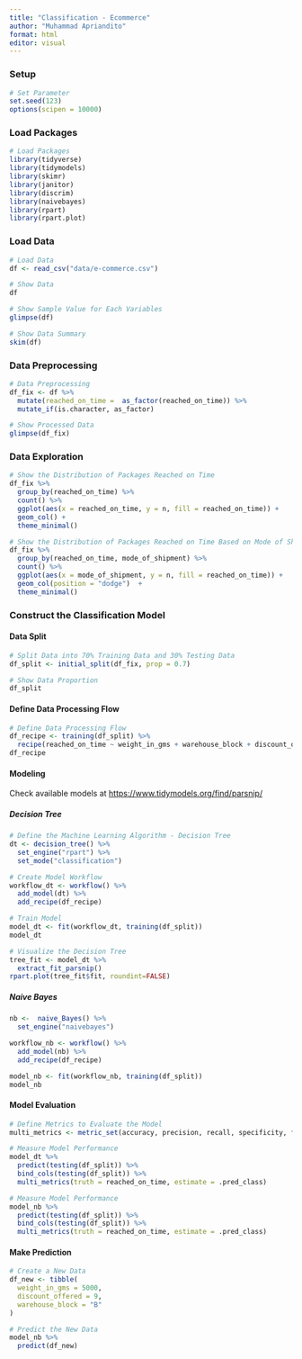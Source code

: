 ```yaml
---
title: "Classification - Ecommerce"
author: "Muhammad Apriandito"
format: html
editor: visual
---
```


### Setup

```r
# Set Parameter
set.seed(123)
options(scipen = 10000)
```

### Load Packages

```r
# Load Packages
library(tidyverse)
library(tidymodels)
library(skimr)
library(janitor)
library(discrim)
library(naivebayes)
library(rpart)
library(rpart.plot)
```

### Load Data

```r
# Load Data
df <- read_csv("data/e-commerce.csv")
```

```r
# Show Data
df
```

```r
# Show Sample Value for Each Variables
glimpse(df)
```

```r
# Show Data Summary
skim(df)
```

### Data Preprocessing

```r
# Data Preprocessing
df_fix <- df %>%
  mutate(reached_on_time =  as_factor(reached_on_time)) %>%
  mutate_if(is.character, as_factor)
```

```r
# Show Processed Data
glimpse(df_fix)
```

### Data Exploration

```r
# Show the Distribution of Packages Reached on Time
df_fix %>% 
  group_by(reached_on_time) %>%
  count() %>%
  ggplot(aes(x = reached_on_time, y = n, fill = reached_on_time)) +
  geom_col() +
  theme_minimal()
```

```r
# Show the Distribution of Packages Reached on Time Based on Mode of Shipment
df_fix %>% 
  group_by(reached_on_time, mode_of_shipment) %>%
  count() %>%
  ggplot(aes(x = mode_of_shipment, y = n, fill = reached_on_time)) +
  geom_col(position = "dodge")  +
  theme_minimal()
```

### Construct the Classification Model

#### Data Split

```r
# Split Data into 70% Training Data and 30% Testing Data 
df_split <- initial_split(df_fix, prop = 0.7)
```

```r
# Show Data Proportion
df_split
```

#### Define Data Processing Flow

```r
# Define Data Processing Flow
df_recipe <- training(df_split) %>%
  recipe(reached_on_time ~ weight_in_gms + warehouse_block + discount_offered) 
df_recipe
```

#### Modeling

Check available models at <https://www.tidymodels.org/find/parsnip/>

##### Decision Tree

```r
# Define the Machine Learning Algorithm - Decision Tree
dt <- decision_tree() %>%
  set_engine("rpart") %>%
  set_mode("classification")
```

```r
# Create Model Workflow
workflow_dt <- workflow() %>%
  add_model(dt) %>%
  add_recipe(df_recipe)
```

```r
# Train Model
model_dt <- fit(workflow_dt, training(df_split))
model_dt
```

```r
# Visualize the Decision Tree
tree_fit <- model_dt %>%
  extract_fit_parsnip()
rpart.plot(tree_fit$fit, roundint=FALSE)
```

##### Naive Bayes

```r
nb <-  naive_Bayes() %>% 
  set_engine("naivebayes")
```

```r
workflow_nb <- workflow() %>%
  add_model(nb) %>%
  add_recipe(df_recipe)
```

```r
model_nb <- fit(workflow_nb, training(df_split))
model_nb
```

#### Model Evaluation

```r
# Define Metrics to Evaluate the Model
multi_metrics <- metric_set(accuracy, precision, recall, specificity, f_meas)
```

```r
# Measure Model Performance
model_dt %>%
  predict(testing(df_split)) %>%
  bind_cols(testing(df_split)) %>%
  multi_metrics(truth = reached_on_time, estimate = .pred_class)
```

```r
# Measure Model Performance
model_nb %>%
  predict(testing(df_split)) %>%
  bind_cols(testing(df_split)) %>%
  multi_metrics(truth = reached_on_time, estimate = .pred_class)
```

#### Make Prediction

```r
# Create a New Data
df_new <- tibble(
  weight_in_gms = 5000, 
  discount_offered = 9, 
  warehouse_block = "B"
)
```

```r
# Predict the New Data
model_nb %>%
  predict(df_new) 
```
